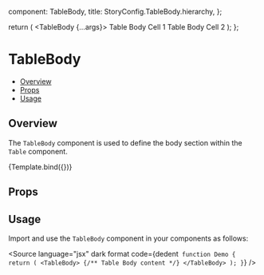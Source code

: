 
  component: TableBody,
  title: StoryConfig.TableBody.hierarchy,
};

<Meta title={meta.title} component={meta.component} />

  return (
    <TableBody {...args}>
      <TableCell>
        Table Body Cell 1
      </TableCell>
      <TableCell>
        Table Body Cell 2
      </TableCell>
    </TableBody>
  );
};

# TableBody

- [Overview](#overview)
- [Props](#props)
- [Usage](#usage)

## Overview

The `TableBody` component is used to define the body section within the `Table` component.

<Canvas>
  <Story name="Overview">
    {Template.bind({})}
  </Story>
</Canvas>

## Props

<ArgsTable story="Overview" />

## Usage

Import and use the `TableBody` component in your components as follows:

<Source
  language="jsx"
  dark
  format
  code={dedent`
function Demo {
  return (
    <TableBody>
      {/** Table Body content */}
    </TableBody>
  );
}`}
/>
